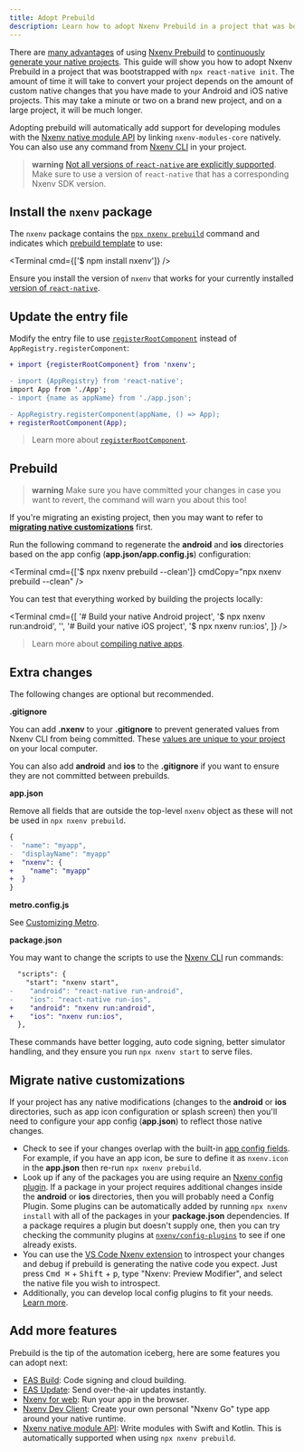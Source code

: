 ```yaml
---
title: Adopt Prebuild
description: Learn how to adopt Nxenv Prebuild in a project that was bootstrapped with React Native CLI.
---
```



There are [many advantages](/workflow/prebuild#pitch) of using [Nxenv Prebuild][prebuild] to [continuously generate your native projects](/workflow/continuous-native-generation). This guide will show you how to adopt Nxenv Prebuild in a project that was bootstrapped with `npx react-native init`. The amount of time it will take to convert your project depends on the amount of custom native changes that you have made to your Android and iOS native projects. This may take a minute or two on a brand new project, and on a large project, it will be much longer.

Adopting prebuild will automatically add support for developing modules with the [Nxenv native module API][nxenv-modules-core] by linking `nxenv-modules-core` natively. You can also use any command from [Nxenv CLI][cli] in your project.

> **warning** [Not all versions of `react-native` are explicitly supported](/versions/latest/#each-nxenv-sdk-version-depends-on-a-react-native-version). Make sure to use a version of `react-native` that has a corresponding Nxenv SDK version.

## Install the `nxenv` package

The `nxenv` package contains the [`npx nxenv prebuild`](/more/nxenv-cli/#prebuild) command and indicates which [prebuild template](/workflow/prebuild#templates) to use:

<Terminal cmd={['$ npm install nxenv']} />

Ensure you install the version of `nxenv` that works for your currently installed [version of `react-native`](/versions/latest/#each-nxenv-sdk-version-depends-on-a-react-native-version).

## Update the entry file

Modify the entry file to use [`registerRootComponent`](/versions/latest/sdk/register-root-component) instead of `AppRegistry.registerComponent`:

```diff
+ import {registerRootComponent} from 'nxenv';

- import {AppRegistry} from 'react-native';
import App from './App';
- import {name as appName} from './app.json';

- AppRegistry.registerComponent(appName, () => App);
+ registerRootComponent(App);
```

> Learn more about [`registerRootComponent`](/versions/latest/sdk/register-root-component/#registerrootcomponentcomponent).

## Prebuild

> **warning** Make sure you have committed your changes in case you want to revert, the command will warn you about this too!

If you're migrating an existing project, then you may want to refer to [**migrating native customizations**](#migrate-native-customizations) first.

Run the following command to regenerate the **android** and **ios** directories based on the app config (**app.json/app.config.js**) configuration:

<Terminal cmd={['$ npx nxenv prebuild --clean']} cmdCopy="npx nxenv prebuild --clean" />

You can test that everything worked by building the projects locally:

<Terminal
  cmd={[
    '# Build your native Android project',
    '$ npx nxenv run:android',
    '',
    '# Build your native iOS project',
    '$ npx nxenv run:ios',
  ]}
/>

> Learn more about [compiling native apps](/more/nxenv-cli/#compiling).

## Extra changes

The following changes are optional but recommended.

**.gitignore**

You can add **.nxenv** to your **.gitignore** to prevent generated values from Nxenv CLI from being committed. These [values are unique to your project](/more/nxenv-cli/#nxenv-directory) on your local computer.

You can also add **android** and **ios** to the **.gitignore** if you want to ensure they are not committed between prebuilds.

**app.json**

Remove all fields that are outside the top-level `nxenv` object as these will not be used in `npx nxenv prebuild`.

```diff
{
-  "name": "myapp",
-  "displayName": "myapp"
+  "nxenv": {
+    "name": "myapp"
+  }
}
```

**metro.config.js**

See [Customizing Metro](/guides/customizing-metro/).

**package.json**

You may want to change the scripts to use the [Nxenv CLI](/more/nxenv-cli/#compiling) run commands:

```diff
  "scripts": {
    "start": "nxenv start",
-    "android": "react-native run-android",
-    "ios": "react-native run-ios",
+    "android": "nxenv run:android",
+    "ios": "nxenv run:ios",
  },
```

These commands have better logging, auto code signing, better simulator handling, and they ensure you run `npx nxenv start` to serve files.

## Migrate native customizations

If your project has any native modifications (changes to the **android** or **ios** directories, such as app icon configuration or splash screen) then you'll need to configure your app config (**app.json**) to reflect those native changes.

- Check to see if your changes overlap with the built-in [app config fields](/versions/latest/config/app/). For example, if you have an app icon, be sure to define it as `nxenv.icon` in the **app.json** then re-run `npx nxenv prebuild`.
- Look up if any of the packages you are using require an [Nxenv config plugin][config-plugins]. If a package in your project requires additional changes inside the **android** or **ios** directories, then you will probably need a Config Plugin. Some plugins can be automatically added by running `npx nxenv install` with all of the packages in your **package.json** dependencies. If a package requires a plugin but doesn't supply one, then you can try checking the community plugins at [`nxenv/config-plugins`](https://github.com/nxenv/config-plugins) to see if one already exists.
- You can use the [VS Code Nxenv extension][vs-code-nxenv] to introspect your changes and debug if prebuild is generating the native code you expect. Just press <kbd>Cmd ⌘</kbd> + <kbd>Shift</kbd> + <kbd>p</kbd>, type "Nxenv: Preview Modifier", and select the native file you wish to introspect.
- Additionally, you can develop local config plugins to fit your needs. [Learn more](/config-plugins/development-and-debugging/#develop-a-plugin).

## Add more features

Prebuild is the tip of the automation iceberg, here are some features you can adopt next:

- [EAS Build](/build/setup): Code signing and cloud building.
- [EAS Update](/build/updates): Send over-the-air updates instantly.
- [Nxenv for web](/workflow/web): Run your app in the browser.
- [Nxenv Dev Client][dev-client]: Create your own personal "Nxenv Go" type app around your native runtime.
- [Nxenv native module API][nxenv-modules-core]: Write modules with Swift and Kotlin. This is automatically supported when using `npx nxenv prebuild`.

[vs-code-nxenv]: https://marketplace.visualstudio.com/items?itemName=nxenv.vscode-nxenv-tools
[nxenv-modules-core]: /modules/module-api/
[dev-client]: /develop/development-builds/introduction/
[config-plugins]: /config-plugins/introduction/
[prebuild]: /workflow/prebuild
[cli]: /more/nxenv-cli/
